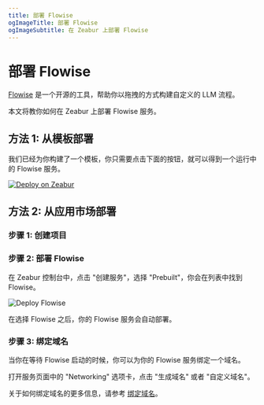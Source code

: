 ```yaml
---
title: 部署 Flowise
ogImageTitle: 部署 Flowise
ogImageSubtitle: 在 Zeabur 上部署 Flowise
---
```


# 部署 Flowise

[Flowise](https://github.com/FlowiseAI/Flowise) 是一个开源的工具，帮助你以拖拽的方式构建自定义的 LLM 流程。

本文将教你如何在 Zeabur 上部署 Flowise 服务。

## 方法 1: 从模板部署

我们已经为你构建了一个模板，你只需要点击下面的按钮，就可以得到一个运行中的 Flowise 服务。

[![Deploy on Zeabur](https://zeabur.com/button.svg)](https://zeabur.com/templates/2JYZTR)

## 方法 2: 从应用市场部署

### 步骤 1: 创建项目

<CreateProject />

### 步骤 2: 部署 Flowise

在 Zeabur 控制台中，点击 "创建服务"，选择 "Prebuilt"，你会在列表中找到 Flowise。

![Deploy Flowise](/marketplace/flowise/prebuilt.png)

在选择 Flowise 之后，你的 Flowise 服务会自动部署。

### 步骤 3: 绑定域名

当你在等待 Flowise 启动的时候，你可以为你的 Flowise 服务绑定一个域名。

打开服务页面中的 "Networking" 选项卡，点击 "生成域名" 或者 "自定义域名"。

关于如何绑定域名的更多信息，请参考 [绑定域名](../deploy/domain-binding)。
